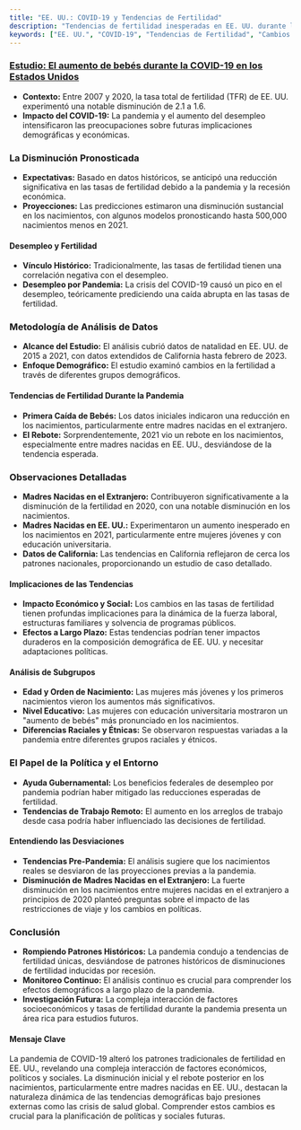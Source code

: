 ```yaml
---
title: "EE. UU.: COVID-19 y Tendencias de Fertilidad"
description: "Tendencias de fertilidad inesperadas en EE. UU. durante la pandemia de COVID-19, enfocándose en cambios demográficos y los roles de factores económicos y políticos."
keywords: ["EE. UU.", "COVID-19", "Tendencias de Fertilidad", "Cambios Demográficos", "Desempleo", "Impacto de la Pandemia", "Tasas de Nacimiento", "Madres Nacidas en el Extranjero", "Madres Nacidas en EE. UU.", "Influencia de Políticas"]
---
```


### [Estudio: El aumento de bebés durante la COVID-19 en los Estados Unidos](https://www.pnas.org/doi/full/10.1073/pnas.2222075120)

* **Contexto:** Entre 2007 y 2020, la tasa total de fertilidad (TFR) de EE. UU. experimentó una notable disminución de 2.1 a 1.6.
* **Impacto del COVID-19:** La pandemia y el aumento del desempleo intensificaron las preocupaciones sobre futuras implicaciones demográficas y económicas.

### **La Disminución Pronosticada**

* **Expectativas:** Basado en datos históricos, se anticipó una reducción significativa en las tasas de fertilidad debido a la pandemia y la recesión económica.
* **Proyecciones:** Las predicciones estimaron una disminución sustancial en los nacimientos, con algunos modelos pronosticando hasta 500,000 nacimientos menos en 2021.

#### **Desempleo y Fertilidad**

* **Vínculo Histórico:** Tradicionalmente, las tasas de fertilidad tienen una correlación negativa con el desempleo.
* **Desempleo por Pandemia:** La crisis del COVID-19 causó un pico en el desempleo, teóricamente prediciendo una caída abrupta en las tasas de fertilidad.

### **Metodología de Análisis de Datos**

* **Alcance del Estudio:** El análisis cubrió datos de natalidad en EE. UU. de 2015 a 2021, con datos extendidos de California hasta febrero de 2023.
* **Enfoque Demográfico:** El estudio examinó cambios en la fertilidad a través de diferentes grupos demográficos.

#### **Tendencias de Fertilidad Durante la Pandemia**

* **Primera Caída de Bebés:** Los datos iniciales indicaron una reducción en los nacimientos, particularmente entre madres nacidas en el extranjero.
* **El Rebote:** Sorprendentemente, 2021 vio un rebote en los nacimientos, especialmente entre madres nacidas en EE. UU., desviándose de la tendencia esperada.

### **Observaciones Detalladas**

* **Madres Nacidas en el Extranjero:** Contribuyeron significativamente a la disminución de la fertilidad en 2020, con una notable disminución en los nacimientos.
* **Madres Nacidas en EE. UU.:** Experimentaron un aumento inesperado en los nacimientos en 2021, particularmente entre mujeres jóvenes y con educación universitaria.
* **Datos de California:** Las tendencias en California reflejaron de cerca los patrones nacionales, proporcionando un estudio de caso detallado.

#### **Implicaciones de las Tendencias**

* **Impacto Económico y Social:** Los cambios en las tasas de fertilidad tienen profundas implicaciones para la dinámica de la fuerza laboral, estructuras familiares y solvencia de programas públicos.
* **Efectos a Largo Plazo:** Estas tendencias podrían tener impactos duraderos en la composición demográfica de EE. UU. y necesitar adaptaciones políticas.

#### **Análisis de Subgrupos**

* **Edad y Orden de Nacimiento:** Las mujeres más jóvenes y los primeros nacimientos vieron los aumentos más significativos.
* **Nivel Educativo:** Las mujeres con educación universitaria mostraron un "aumento de bebés" más pronunciado en los nacimientos.
* **Diferencias Raciales y Étnicas:** Se observaron respuestas variadas a la pandemia entre diferentes grupos raciales y étnicos.

### **El Papel de la Política y el Entorno**

* **Ayuda Gubernamental:** Los beneficios federales de desempleo por pandemia podrían haber mitigado las reducciones esperadas de fertilidad.
* **Tendencias de Trabajo Remoto:** El aumento en los arreglos de trabajo desde casa podría haber influenciado las decisiones de fertilidad.

#### **Entendiendo las Desviaciones**

* **Tendencias Pre-Pandemia:** El análisis sugiere que los nacimientos reales se desviaron de las proyecciones previas a la pandemia.
* **Disminución de Madres Nacidas en el Extranjero:** La fuerte disminución en los nacimientos entre mujeres nacidas en el extranjero a principios de 2020 planteó preguntas sobre el impacto de las restricciones de viaje y los cambios en políticas.

### **Conclusión**

* **Rompiendo Patrones Históricos:** La pandemia condujo a tendencias de fertilidad únicas, desviándose de patrones históricos de disminuciones de fertilidad inducidas por recesión.
* **Monitoreo Continuo:** El análisis continuo es crucial para comprender los efectos demográficos a largo plazo de la pandemia.
* **Investigación Futura:** La compleja interacción de factores socioeconómicos y tasas de fertilidad durante la pandemia presenta un área rica para estudios futuros.

#### Mensaje Clave

La pandemia de COVID-19 alteró los patrones tradicionales de fertilidad en EE. UU., revelando una compleja interacción de factores económicos, políticos y sociales. La disminución inicial y el rebote posterior en los nacimientos, particularmente entre madres nacidas en EE. UU., destacan la naturaleza dinámica de las tendencias demográficas bajo presiones externas como las crisis de salud global. Comprender estos cambios es crucial para la planificación de políticas y sociales futuras.
